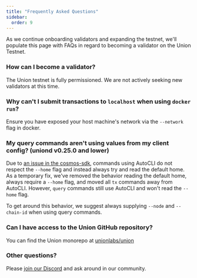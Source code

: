 ```yaml
---
title: "Frequently Asked Questions"
sidebar:
  order: 9
---
```


As we continue onboarding validators and expanding the testnet, we'll populate this page with FAQs in regard to becoming a validator on the Union Testnet.

### How can I become a validator?

The Union testnet is fully permissioned. We are not actively seeking new validators at this time.

### Why can't I submit transactions to `localhost` when using `docker run`?

Ensure you have exposed your host machine's network via the `--network` flag in docker.

### My query commands aren't using values from my client config? (uniond v0.25.0 and lower)

Due to [an issue in the cosmos-sdk](https://github.com/cosmos/cosmos-sdk/issues/18868), commands using AutoCLI do not respect the `--home` flag and instead always try and read the default home. As a temporary fix, we've removed the behavior reading the default home, always require a `--home` flag, and moved all `tx` commands away from AutoCLI. However, `query` commands still use AutoCLI and won't read the `--home` flag.

To get around this behavior, we suggest always supplying `--node` and `--chain-id` when using query commands.

### Can I have access to the Union GitHub repository?

You can find the Union monorepo at [unionlabs/union](https://github.com/unionlabs/union/)

### Other questions?

Please [join our Discord](https://discord.union.build) and ask around in our community.
